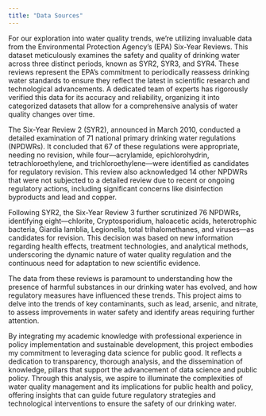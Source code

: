 ```yaml
---
title: "Data Sources"
---
```


For our exploration into water quality trends, we're utilizing invaluable data from the Environmental Protection Agency's (EPA) Six-Year Reviews. This dataset meticulously examines the safety and quality of drinking water across three distinct periods, known as SYR2, SYR3, and SYR4. These reviews represent the EPA's commitment to periodically reassess drinking water standards to ensure they reflect the latest in scientific research and technological advancements. A dedicated team of experts has rigorously verified this data for its accuracy and reliability, organizing it into categorized datasets that allow for a comprehensive analysis of water quality changes over time.

The Six-Year Review 2 (SYR2), announced in March 2010, conducted a detailed examination of 71 national primary drinking water regulations (NPDWRs). It concluded that 67 of these regulations were appropriate, needing no revision, while four—acrylamide, epichlorohydrin, tetrachloroethylene, and trichloroethylene—were identified as candidates for regulatory revision. This review also acknowledged 14 other NPDWRs that were not subjected to a detailed review due to recent or ongoing regulatory actions, including significant concerns like disinfection byproducts and lead and copper.

Following SYR2, the Six-Year Review 3 further scrutinized 76 NPDWRs, identifying eight—chlorite, Cryptosporidium, haloacetic acids, heterotrophic bacteria, Giardia lamblia, Legionella, total trihalomethanes, and viruses—as candidates for revision. This decision was based on new information regarding health effects, treatment technologies, and analytical methods, underscoring the dynamic nature of water quality regulation and the continuous need for adaptation to new scientific evidence.

The data from these reviews is paramount to understanding how the presence of harmful substances in our drinking water has evolved, and how regulatory measures have influenced these trends. This project aims to delve into the trends of key contaminants, such as lead, arsenic, and nitrate, to assess improvements in water safety and identify areas requiring further attention.

By integrating my academic knowledge with professional experience in policy implementation and sustainable development, this project embodies my commitment to leveraging data science for public good. It reflects a dedication to transparency, thorough analysis, and the dissemination of knowledge, pillars that support the advancement of data science and public policy. Through this analysis, we aspire to illuminate the complexities of water quality management and its implications for public health and policy, offering insights that can guide future regulatory strategies and technological interventions to ensure the safety of our drinking water.

